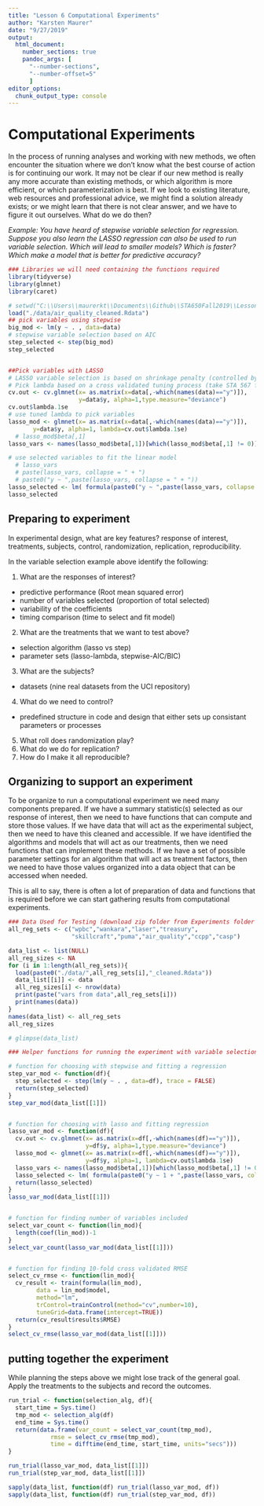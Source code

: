 ```yaml
---
title: "Lesson 6 Computational Experiments"
author: "Karsten Maurer"
date: "9/27/2019"
output: 
  html_document:
    number_sections: true
    pandoc_args: [
      "--number-sections",
      "--number-offset=5"
      ]
editor_options: 
  chunk_output_type: console
---
```


# Computational Experiments

In the process of running analyses and working with new methods, we often encounter the situation where we don't know what the best course of action is for continuing our work. It may not be clear if our new method is really any more accurate than existing methods, or which algorithm is more efficient, or which parameterization is best. If we look to existing literature, web resources and professional advice, we might find a solution already exists; or we might learn that there is not clear answer, and we have to figure it out ourselves. What do we do then?


*Example: You have heard of stepwise variable selection for regression. Suppose you also learn the LASSO regression can also be used to run variable selection. Which will lead to smaller models? Which is faster? Which make a model that is better for predictive accuracy? *

```r
### Libraries we will need containing the functions required
library(tidyverse)
library(glmnet)
library(caret)

# setwd("C:\\Users\\maurerkt\\Documents\\Github\\STA650Fall2019\\Lessons")
load("./data/air_quality_cleaned.Rdata")
## pick variables using stepwise
big_mod <- lm(y ~ . , data=data)
# stepwise variable selection based on AIC
step_selected <- step(big_mod)
step_selected


##Pick variables with LASSO
# LASSO variable selection is based on shrinkage penalty (controlled by lambda parameter)
# Pick lambda based on a cross validated tuning process (take STA 567 for more detail)
cv.out <- cv.glmnet(x= as.matrix(x=data[,-which(names(data)=="y")]),
                    y=data$y, alpha=1,type.measure="deviance")
cv.out$lambda.1se
# use tuned lambda to pick variables
lasso_mod <- glmnet(x= as.matrix(x=data[,-which(names(data)=="y")]),
       y=data$y, alpha=1, lambda=cv.out$lambda.1se)
  # lasso_mod$beta[,1]
lasso_vars <- names(lasso_mod$beta[,1])[which(lasso_mod$beta[,1] != 0)]

# use selected variables to fit the linear model
  # lasso_vars
  # paste(lasso_vars, collapse = " + ")
  # paste0("y ~ ",paste(lasso_vars, collapse = " + "))
lasso_selected <- lm( formula(paste0("y ~ ",paste(lasso_vars, collapse = " + "))), data=data )
lasso_selected
```

## Preparing to experiment

In experimental design, what are key features? response of interest, treatments, subjects, control, randomization, replication, reproducibility. 

In the variable selection example above identify the following:

1. What are the responses of interest?
  - predictive performance (Root mean squared error)
  - number of variables selected (proportion of total selected)
  - variability of the coefficients
  - timing comparison (time to select and fit model)
  
2. What are the treatments that we want to test above?
  - selection algorithm (lasso vs step)
  - parameter sets (lasso-lambda, stepwise-AIC/BIC)
  
3. What are the subjects?
  - datasets (nine real datasets from the UCI repository)

4. What do we need to control?
  - predefined structure in code and design that either sets up consistant parameters or processes

5. What roll does randomization play?
6. What do we do for replication?
7. How do I make it all reproducible?

## Organizing to support an experiment

To be organize to run a computational experiment we need many components prepared. If we have a summary statistic(s) selected as our response of interest, then we need to have functions that can compute and store those values. If we have data that will act as the experimental subject, then we need to have this cleaned and accessible. If we have identified the algorithms and models that will act as our treatments, then we need functions that can implement these methods. If we have a set of possible parameter settings for an algorithm that will act as treatment factors, then we need to have those values organized into a data object that can be accessed when needed. 

This is all to say, there is often a lot of preparation of data and functions that is required before we can start gathering results from computational experiments. 

```r
### Data Used for Testing (download zip folder from Experiments folder on Canvas) ---------
all_reg_sets <- c("wpbc","wankara","laser","treasury",
                  "skillcraft","puma","air_quality","ccpp","casp")

data_list <- list(NULL)
all_reg_sizes <- NA
for (i in 1:length(all_reg_sets)){
  load(paste0("./data/",all_reg_sets[i],"_cleaned.Rdata"))
  data_list[[i]] <- data
  all_reg_sizes[i] <- nrow(data)
  print(paste("vars from data",all_reg_sets[i]))
  print(names(data))
}
names(data_list) <- all_reg_sets
all_reg_sizes

# glimpse(data_list)

### Helper functions for running the experiment with variable selection

# function for choosing with stepwise and fitting a regression
step_var_mod <- function(df){
  step_selected <- step(lm(y ~ . , data=df), trace = FALSE)
  return(step_selected)
}
step_var_mod(data_list[[1]])


# function for choosing with lasso and fitting regression
lasso_var_mod <- function(df){
  cv.out <- cv.glmnet(x= as.matrix(x=df[,-which(names(df)=="y")]),
                      y=df$y, alpha=1,type.measure="deviance")
  lasso_mod <- glmnet(x= as.matrix(x=df[,-which(names(df)=="y")]),
                      y=df$y, alpha=1, lambda=cv.out$lambda.1se)
  lasso_vars <- names(lasso_mod$beta[,1])[which(lasso_mod$beta[,1] != 0)]
  lasso_selected <- lm( formula(paste0("y ~ 1 + ",paste(lasso_vars, collapse = " + "))), data=df )
  return(lasso_selected)
}
lasso_var_mod(data_list[[1]])


# function for finding number of variables included
select_var_count <- function(lin_mod){
  length(coef(lin_mod))-1
}
select_var_count(lasso_var_mod(data_list[[1]]))


# function for finding 10-fold cross validated RMSE
select_cv_rmse <- function(lin_mod){
  cv_result <- train(formula(lin_mod), 
        data = lin_mod$model,
        method="lm",
        trControl=trainControl(method="cv",number=10),
        tuneGrid=data.frame(intercept=TRUE))
  return(cv_result$results$RMSE)
}
select_cv_rmse(lasso_var_mod(data_list[[1]]))

```

## putting together the experiment

While planning the steps above we might lose track of the general goal. Apply the treatments to the subjects and record the outcomes. 

```r

run_trial <- function(selection_alg, df){
  start_time = Sys.time()
  tmp_mod <- selection_alg(df)
  end_time = Sys.time()
  return(data.frame(var_count = select_var_count(tmp_mod),
            rmse = select_cv_rmse(tmp_mod),
            time = difftime(end_time, start_time, units="secs")))
}

run_trial(lasso_var_mod, data_list[[1]])
run_trial(step_var_mod, data_list[[1]])

sapply(data_list, function(df) run_trial(lasso_var_mod, df))
sapply(data_list, function(df) run_trial(step_var_mod, df))
```












